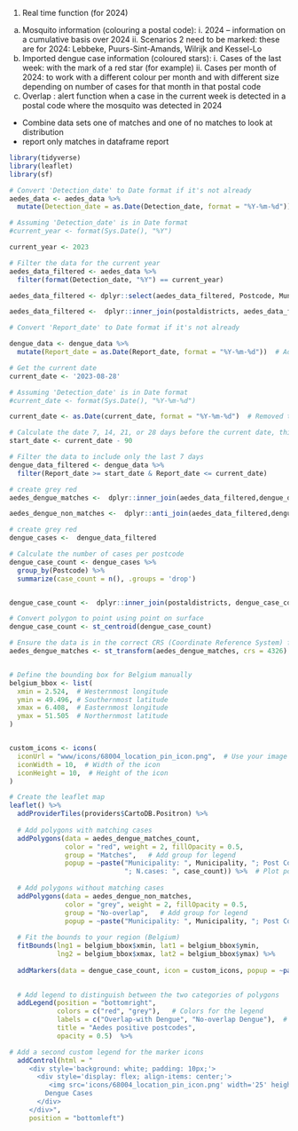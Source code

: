 

1.	Real time function (for 2024)
  a.	Mosquito information (colouring a postal code):
    i.	2024 – information on a cumulative basis over 2024
    ii.	Scenarios 2 need to be marked: these are for 2024: Lebbeke, Puurs-Sint-Amands, Wilrijk and Kessel-Lo
  b.	Imported dengue case information (coloured stars):
    i.	Cases of the last week: with the mark of a red star (for example)
    ii.	Cases per month of 2024: to work with a different colour per month and with different size depending on number of cases for that month in that postal code
  c.	Overlap : alert function when a case in the current week is detected in a postal code where the mosquito was detected in 2024


- Combine data sets one of matches and one of no matches to look at distribution 
- report only matches in dataframe report



```r

library(tidyverse)
library(leaflet)
library(sf)

# Convert 'Detection_date' to Date format if it's not already
aedes_data <- aedes_data %>%
  mutate(Detection_date = as.Date(Detection_date, format = "%Y-%m-%d")) # Adjust the format as needed

# Assuming 'Detection_date' is in Date format
#current_year <- format(Sys.Date(), "%Y")

current_year <- 2023

# Filter the data for the current year
aedes_data_filtered <- aedes_data %>%
  filter(format(Detection_date, "%Y") == current_year)

aedes_data_filtered <- dplyr::select(aedes_data_filtered, Postcode, Municipality)

aedes_data_filtered <-  dplyr::inner_join(postaldistricts, aedes_data_filtered, by = 'Postcode')

```


```r

# Convert 'Report_date' to Date format if it's not already

dengue_data <- dengue_data %>%
  mutate(Report_date = as.Date(Report_date, format = "%Y-%m-%d"))  # Adjust the format if necessary

# Get the current date
current_date <- '2023-08-28'

# Assuming 'Detection_date' is in Date format
#current_date <- format(Sys.Date(), "%Y-%m-%d")

current_date <- as.Date(current_date, format = "%Y-%m-%d")  # Removed the extra closing parenthesis

# Calculate the date 7, 14, 21, or 28 days before the current date, this should use the slider
start_date <- current_date - 90

# Filter the data to include only the last 7 days
dengue_data_filtered <- dengue_data %>%
  filter(Report_date >= start_date & Report_date <= current_date)

```



```r

# create grey red
aedes_dengue_matches <-  dplyr::inner_join(aedes_data_filtered,dengue_data_filtered,  by = 'Postcode')

aedes_dengue_non_matches <-  dplyr::anti_join(aedes_data_filtered,dengue_data_filtered,  by = 'Postcode')

# create grey red
dengue_cases <-  dengue_data_filtered

# Calculate the number of cases per postcode
dengue_case_count <- dengue_cases %>%
  group_by(Postcode) %>%
  summarize(case_count = n(), .groups = 'drop')


dengue_case_count <-  dplyr::inner_join(postaldistricts, dengue_case_count, by = 'Postcode')

# Convert polygon to point using point on surface
dengue_case_count <- st_centroid(dengue_case_count)

# Ensure the data is in the correct CRS (Coordinate Reference System) for Leaflet
aedes_dengue_matches <- st_transform(aedes_dengue_matches, crs = 4326)  # WGS 84


# Define the bounding box for Belgium manually
belgium_bbox <- list(
  xmin = 2.524,  # Westernmost longitude
  ymin = 49.496, # Southernmost latitude
  xmax = 6.408,  # Easternmost longitude
  ymax = 51.505  # Northernmost latitude
)


custom_icons <- icons(
  iconUrl = "www/icons/68004_location_pin_icon.png",  # Use your image URL
  iconWidth = 10,  # Width of the icon
  iconHeight = 10,  # Height of the icon
)

# Create the leaflet map
leaflet() %>%
  addProviderTiles(providers$CartoDB.Positron) %>%
  
  # Add polygons with matching cases
  addPolygons(data = aedes_dengue_matches_count, 
              color = "red", weight = 2, fillOpacity = 0.5, 
              group = "Matches",   # Add group for legend
              popup = ~paste("Municipality: ", Municipality, "; Post Code: ", Postcode, 
                             "; N.cases: ", case_count)) %>%  # Plot polygons in red
                             
  # Add polygons without matching cases
  addPolygons(data = aedes_dengue_non_matches, 
              color = "grey", weight = 2, fillOpacity = 0.5, 
              group = "No-overlap",   # Add group for legend
              popup = ~paste("Municipality: ", Municipality, "; Post Code: ", Postcode)) %>%  # Plot polygons in grey
  
  # Fit the bounds to your region (Belgium)
  fitBounds(lng1 = belgium_bbox$xmin, lat1 = belgium_bbox$ymin, 
            lng2 = belgium_bbox$xmax, lat2 = belgium_bbox$ymax) %>%
  
  addMarkers(data = dengue_case_count, icon = custom_icons, popup = ~paste("Post Code: ", Postcode, "; N.cases: ", case_count)) %>%

  
  # Add legend to distinguish between the two categories of polygons
  addLegend(position = "bottomright", 
            colors = c("red", "grey"),   # Colors for the legend
            labels = c("Overlap-with Dengue", "No-overlap Dengue"),  # Corresponding labels
            title = "Aedes positive postcodes",
            opacity = 0.5)  %>%

# Add a second custom legend for the marker icons
  addControl(html = "
     <div style='background: white; padding: 10px;'>
       <div style='display: flex; align-items: center;'>
          <img src='icons/68004_location_pin_icon.png' width='25' height='41' style='margin-right: 5px;'> 
         Dengue Cases
       </div>
     </div>", 
     position = "bottomleft")

```


